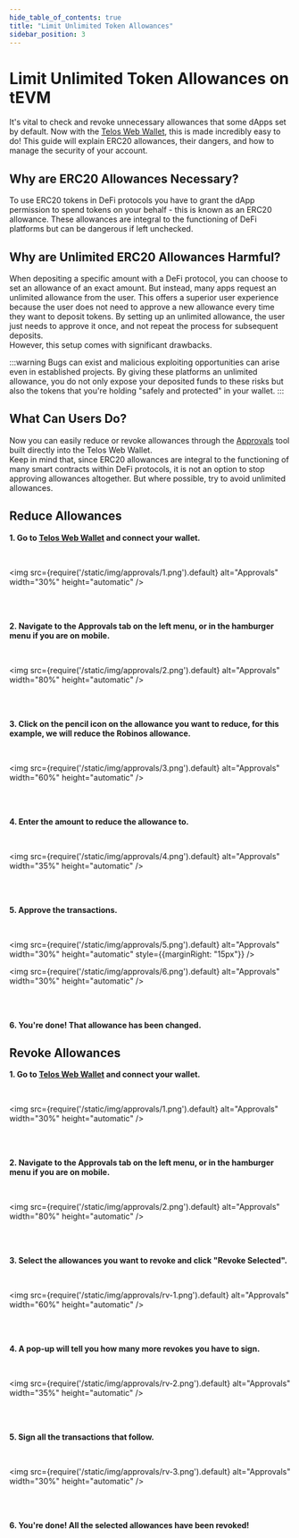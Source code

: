 ---
hide_table_of_contents: true
title: "Limit Unlimited Token Allowances"
sidebar_position: 3
---

# Limit Unlimited Token Allowances on tEVM

It's vital to check and revoke unnecessary allowances that some dApps set by default. Now with the [Telos Web Wallet](https://wallet.telos.net/evm/allowances), this is made incredibly easy to do! This guide will explain ERC20 allowances, their dangers, and how to manage the security of your account.

## Why are ERC20 Allowances Necessary?

To use ERC20 tokens in DeFi protocols you have to grant the dApp permission to spend tokens on your behalf - this is known as an ERC20 allowance. These allowances are integral to the functioning of DeFi platforms but can be dangerous if left unchecked.

## Why are Unlimited ERC20 Allowances Harmful?

When depositing a specific amount with a DeFi protocol, you can choose to set an allowance of an exact amount. But instead, many apps request an unlimited allowance from the user. This offers a superior user experience because the user does not need to approve a new allowance every time they want to deposit tokens. By setting up an unlimited allowance, the user just needs to approve it once, and not repeat the process for subsequent deposits.  
However, this setup comes with significant drawbacks. 

:::warning
Bugs can exist and malicious exploiting opportunities can arise even in established projects. By giving these platforms an unlimited allowance, you do not only expose your deposited funds to these risks but also the tokens that you're holding "safely and protected" in your wallet.
:::

## What Can Users Do?

Now you can easily reduce or revoke allowances through the [Approvals](https://wallet.telos.net/evm/allowances) tool built directly into the Telos Web Wallet.  
Keep in mind that, since ERC20 allowances are integral to the functioning of many smart contracts within DeFi protocols, it is not an option to stop approving allowances altogether. But where possible, try to avoid unlimited allowances. 

## Reduce Allowances

**1. Go to [Telos Web Wallet](https://wallet.telos.net/evm) and connect your wallet.**

<br/>
  
<img
    src={require('/static/img/approvals/1.png').default}
    alt="Approvals"
    width="30%"
    height="automatic"
/>

<br/>
<br/>

**2. Navigate to the Approvals tab on the left menu, or in the hamburger menu if you are on mobile.**

<br/>
  
<img
    src={require('/static/img/approvals/2.png').default}
    alt="Approvals"
    width="80%"
    height="automatic"
/>

<br/>
<br/>

**3. Click on the pencil icon on the allowance you want to reduce, for this example, we will reduce the Robinos allowance.**

<br/>

<img
    src={require('/static/img/approvals/3.png').default}
    alt="Approvals"
    width="60%"
    height="automatic"
/>

<br/>
<br/>

**4. Enter the amount to reduce the allowance to.**

<br/>

<img
    src={require('/static/img/approvals/4.png').default}
    alt="Approvals"
    width="35%"
    height="automatic"
/>

<br/>
<br/>

**5. Approve the transactions.**

<br/>

<img
    src={require('/static/img/approvals/5.png').default}
    alt="Approvals"
    width="30%"
    height="automatic"
    style={{marginRight: "15px"}}
/>

<img
    src={require('/static/img/approvals/6.png').default}
    alt="Approvals"
    width="30%"
    height="automatic"
/>

<br/>
<br/>

**6. You're done! That allowance has been changed.**

## Revoke Allowances

**1. Go to [Telos Web Wallet](https://wallet.telos.net/evm) and connect your wallet.**

<br/>
  
<img
    src={require('/static/img/approvals/1.png').default}
    alt="Approvals"
    width="30%"
    height="automatic"
/>

<br/>
<br/>

**2. Navigate to the Approvals tab on the left menu, or in the hamburger menu if you are on mobile.**

<br/>
  
<img
    src={require('/static/img/approvals/2.png').default}
    alt="Approvals"
    width="80%"
    height="automatic"
/>

<br/>
<br/>

**3. Select the allowances you want to revoke and click "Revoke Selected".**

<br/>
  
<img
    src={require('/static/img/approvals/rv-1.png').default}
    alt="Approvals"
    width="60%"
    height="automatic"
/>

<br/>
<br/>

**4. A pop-up will tell you how many more revokes you have to sign.**

<br/>
  
<img
    src={require('/static/img/approvals/rv-2.png').default}
    alt="Approvals"
    width="35%"
    height="automatic"
/>

<br/>
<br/>

**5. Sign all the transactions that follow.**

<br/>
  
<img
    src={require('/static/img/approvals/rv-3.png').default}
    alt="Approvals"
    width="30%"
    height="automatic"
/>

<br/>
<br/>

**6. You're done! All the selected allowances have been revoked!**

